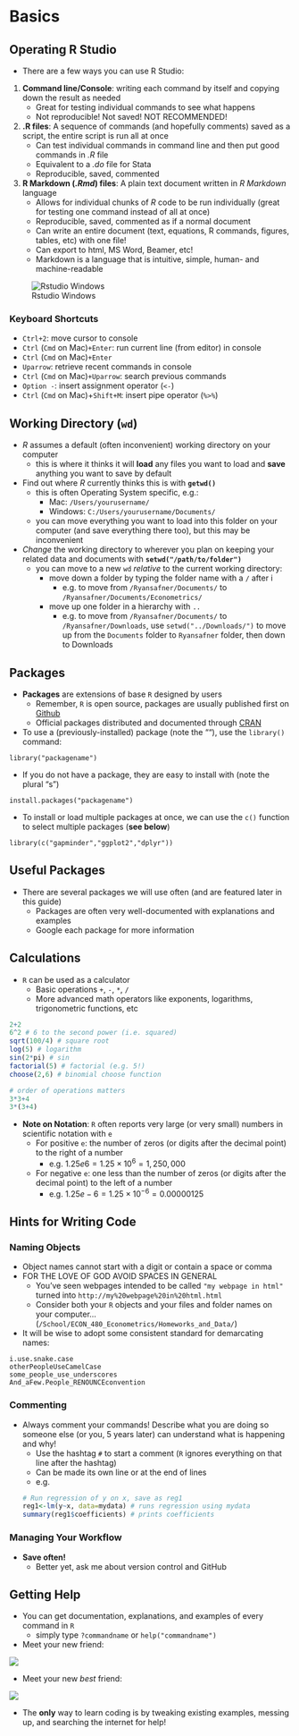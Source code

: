 # Basics {#basics}

## Operating R Studio

- There are a few ways you can use R Studio: 

1. **Command line/Console**: writing each command by itself and copying down the result as needed
    - Great for testing individual commands to see what happens
    - Not reproducible! Not saved! NOT RECOMMENDED!
2. **.R files**: A sequence of commands (and hopefully comments) saved as a script, the entire script is run all at once
    - Can test individual commands in command line and then put good commands in *.R* file 
    - Equivalent to a *.do* file for Stata
    - Reproducible, saved, commented

3. **R Markdown (*.Rmd*) files**: A plain text document written in *R Markdown* language
    - Allows for individual chunks of *R* code to be run individually (great for testing one command instead of all at once)
    - Reproducible, saved, commented as if a normal document 
    - Can write an entire document (text, equations, R commands, figures, tables, etc) with one file! 
    - Can export to html, MS Word, Beamer, etc!
    - Markdown is a language that is intuitive, simple, human- and machine-readable

![Rstudio Windows](images/rstudio.png)

### Keyboard Shortcuts
  - `Ctrl+2`: move cursor to console
  - `Ctrl` (`Cmd` on Mac)`+Enter`: run current line (from editor) in console
  - `Ctrl` (`Cmd` on Mac)`+Enter`
  - `Uparrow`: retrieve recent commands in console
  - `Ctrl` (`Cmd` on Mac)`+Uparrow`: search previous commands
  - `Option -`: insert assignment operator (`<-`) 
  - `Ctrl` (`Cmd` on Mac)+`Shift+M`: insert pipe operator (`%>%`)
  
## Working Directory (`wd`){#Working-directory}
- *R* assumes a default (often inconvenient) working directory on your computer
    - this is where it thinks it will **load** any files you want to load and **save** anything you want to save by default
- Find out where *R* currently thinks this is with **`getwd()`**
    - this is often Operating System specific, e.g.: 
        - Mac: `/Users/yourusername/`
        - Windows: `C:/Users/yourusername/Documents/`
    - you can move everything you want to load into this folder on your computer (and save everything there too), but this may be inconvenient 
- *Change* the working directory to wherever you plan on keeping your related data and documents with **`setwd("/path/to/folder")`**
    - you can move to a new `wd` *relative* to the current working directory: 
        - move down a folder by typing the folder name with a `/` after i
            - e.g. to move from `/Ryansafner/Documents/` to `/Ryansafner/Documents/Econometrics/`
        - move up one folder in a hierarchy with `..`
           - e.g. to move from `/Ryansafner/Documents/` to `/Ryansafner/Downloads`, use `setwd("../Downloads/")` to move up from the `Documents` folder to `Ryansafner` folder, then down to Downloads

## Packages

- **Packages** are extensions of base `R` designed by users 
    - Remember, `R` is open source, packages are usually published first on [Github](github.com)
    - Official packages distributed and documented through [CRAN](cran.r-project.org/) 
- To use a (previously-installed) package (note the ""), use the `library()` command:  
```
library("packagename")
```
- If you do not have a package, they are easy to install with (note the plural "s")
```
install.packages("packagename")
```
- To install or load multiple packages at once, we can use the `c()` function to select multiple packages (**see below**)

```
library(c("gapminder","ggplot2","dplyr"))
```

## Useful Packages

- There are several packages we will use often (and are featured later in this guide)
    - Packages are often very well-documented with explanations and examples 
    - Google each package for more information
    
\begin{table}
  \begin{tabular}{ll}
  Package name & Use \\ \toprule 
  \texttt{ggplot2} & Rendering beautiful graphics (scatterplots, histograms, etc)\\
  \texttt{stargazer} & Rendering professioanl looking regression output tables\\
  \texttt{dplyr} & Manipulating data much more intuitively\\
  \texttt{sandwich} & More tools for regression, particularly robust SE's\\
  \texttt{tidyverse} & An epic \emph{meta}package of \texttt{ggplot2, dplyr} and other popular packages\\ \bottomrule
  \end{tabular}
\end{table}

## Calculations

- `R` can be used as a calculator 
    - Basic operations `+`, `-`, `*`, `/`
    - More advanced math operators like exponents, logarithms, trigonometric functions, etc

```r
2+2
6^2 # 6 to the second power (i.e. squared)
sqrt(100/4) # square root 
log(5) # logarithm
sin(2*pi) # sin
factorial(5) # factorial (e.g. 5!)
choose(2,6) # binomial choose function

# order of operations matters
3*3+4
3*(3+4)
```

- **Note on Notation**: `R` often reports very large (or very small) numbers in scientific notation with `e`
    - For positive `e`: the number of zeros (or digits after the decimal point) to the right of a number 
        - e.g. $1.25e6 = 1.25 \times 10^6 = 1,250,000$
    - For negative `e`: one less than the number of zeros (or digits after the decimal point) to the left of a number 
        - e.g. $1.25e-6 = 1.25 \times 10^{-6} = 0.00000125$
        
## Hints for Writing Code

### Naming Objects 

- Object names cannot start with a digit or contain a space or comma
- FOR THE LOVE OF GOD AVOID SPACES IN GENERAL
    - You've seen webpages intended to be called `"my webpage in html"` turned into `http://my%20webpage%20in%20html.html`
    - Consider both your `R` objects and your files and folder names on your computer...(`/School/ECON_480_Econometrics/Homeworks_and_Data/`)
- It will be wise to adopt some consistent standard for demarcating names:
```
i.use.snake.case
otherPeopleUseCamelCase
some_people_use_underscores
And_aFew.People_RENOUNCEconvention
```

### Commenting

- Always comment your commands! Describe what you are doing so someone else (or you, 5 years later) can understand what is happening and why! 
    - Use the hashtag `#` to start a comment (`R` ignores everything on that line after the hashtag)
    - Can be made its own line or at the end of lines
    - e.g.
```r
# Run regression of y on x, save as reg1
reg1<-lm(y~x, data=mydata) # runs regression using mydata 
summary(reg1$coefficients) # prints coefficients
```

### Managing Your Workflow

- **Save often!**
    - Better yet, ask me about version control and GitHub

## Getting Help

- You can get documentation, explanations, and examples of every command in `R` 
    - simply type `?commandname` or `help("commandname")`
- Meet your new friend: 

![](images/googlehelp.png)

- Meet your new *best* friend:

![](images/stackoverflow.png)

- The **only** way to learn coding is by tweaking existing examples, messing up, and searching the internet for help! 

